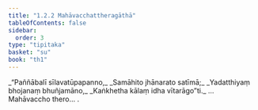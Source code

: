 ```yaml
---
title: "1.2.2 Mahāvacchattheragāthā"
tableOfContents: false
sidebar:
  order: 3
type: "tipitaka"
basket: "su"
book: "th1"
---
```



<DynamicBreadcrumb />

<Division number="12" book="th1" bookNo="19" page="222">

<Paragraph number="30" type="verses" book="th1">
_“Paññābalī sīlavatūpapanno,_  
_Samāhito jhānarato satīmā;_  
_Yadatthiyaṃ bhojanaṃ bhuñjamāno,_  
_Kaṅkhetha kālaṃ idha vītarāgo”ti._  


</Paragraph>
</Division>

<Paragraph number="31" type="center" book="th1">
…  Mahāvaccho thero… .
</Paragraph>